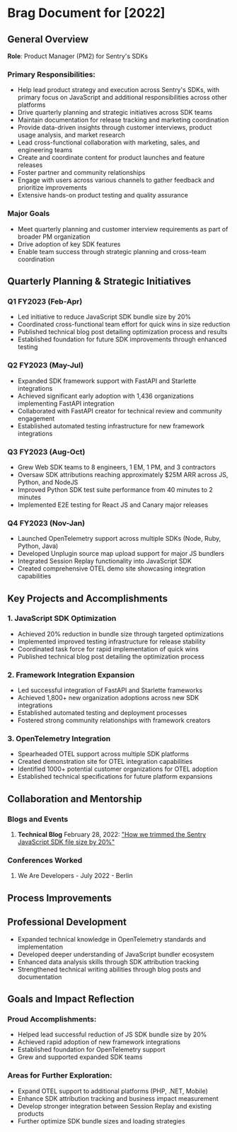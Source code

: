# Brag Document for [2022]

## General Overview
**Role**: Product Manager (PM2) for Sentry's SDKs

### Primary Responsibilities:

- Help lead product strategy and execution across Sentry's SDKs, with primary focus on JavaScript and additional responsibilities across other platforms
- Drive quarterly planning and strategic initiatives across SDK teams
- Maintain documentation for release tracking and marketing coordination
- Provide data-driven insights through customer interviews, product usage analysis, and market research
- Lead cross-functional collaboration with marketing, sales, and engineering teams
- Create and coordinate content for product launches and feature releases
- Foster partner and community relationships
- Engage with users across various channels to gather feedback and prioritize improvements
- Extensive hands-on product testing and quality assurance

### Major Goals
- Meet quarterly planning and customer interview requirements as part of broader PM organization
- Drive adoption of key SDK features
- Enable team success through strategic planning and cross-team coordination

## Quarterly Planning & Strategic Initiatives

### Q1 FY2023 (Feb-Apr)
- Led initiative to reduce JavaScript SDK bundle size by 20%
- Coordinated cross-functional team effort for quick wins in size reduction
- Published technical blog post detailing optimization process and results
- Established foundation for future SDK improvements through enhanced testing

### Q2 FY2023 (May-Jul) 
- Expanded SDK framework support with FastAPI and Starlette integrations
- Achieved significant early adoption with 1,436 organizations implementing FastAPI integration
- Collaborated with FastAPI creator for technical review and community engagement
- Established automated testing infrastructure for new framework integrations

### Q3 FY2023 (Aug-Oct)
- Grew Web SDK teams to 8 engineers, 1 EM, 1 PM, and 3 contractors
- Oversaw SDK attributions reaching approximately $25M ARR across JS, Python, and NodeJS
- Improved Python SDK test suite performance from 40 minutes to 2 minutes
- Implemented E2E testing for React JS and Canary major releases

### Q4 FY2023 (Nov-Jan)
- Launched OpenTelemetry support across multiple SDKs (Node, Ruby, Python, Java)
- Developed Unplugin source map upload support for major JS bundlers
- Integrated Session Replay functionality into JavaScript SDK
- Created comprehensive OTEL demo site showcasing integration capabilities

## Key Projects and Accomplishments

### 1. JavaScript SDK Optimization
- Achieved 20% reduction in bundle size through targeted optimizations
- Implemented improved testing infrastructure for release stability
- Coordinated task force for rapid implementation of quick wins
- Published technical blog post detailing the optimization process

### 2. Framework Integration Expansion
- Led successful integration of FastAPI and Starlette frameworks
- Achieved 1,800+ new organization adoptions across new SDK integrations
- Established automated testing and deployment processes
- Fostered strong community relationships with framework creators

### 3. OpenTelemetry Integration
- Spearheaded OTEL support across multiple SDK platforms
- Created demonstration site for OTEL integration capabilities
- Identified 1000+ potential customer organizations for OTEL adoption
- Established technical specifications for future platform expansions

## Collaboration and Mentorship

### Blogs and Events
1. **Technical Blog** February 28, 2022: ["How we trimmed the Sentry JavaScript SDK file size by 20%"](https://blog.sentry.io/js-browser-sdk-bundle-size-matters/)

### Conferences Worked
1. We Are Developers - July 2022 - Berlin

## Process Improvements


## Professional Development
- Expanded technical knowledge in OpenTelemetry standards and implementation
- Developed deeper understanding of JavaScript bundler ecosystem
- Enhanced data analysis skills through SDK attribution tracking
- Strengthened technical writing abilities through blog posts and documentation

## Goals and Impact Reflection

### Proud Accomplishments:
- Helped lead successful reduction of JS SDK bundle size by 20%
- Achieved rapid adoption of new framework integrations
- Established foundation for OpenTelemetry support
- Grew and supported expanded SDK teams

### Areas for Further Exploration:
- Expand OTEL support to additional platforms (PHP, .NET, Mobile)
- Enhance SDK attribution tracking and business impact measurement
- Develop stronger integration between Session Replay and existing products
- Further optimize SDK bundle sizes and loading strategies
